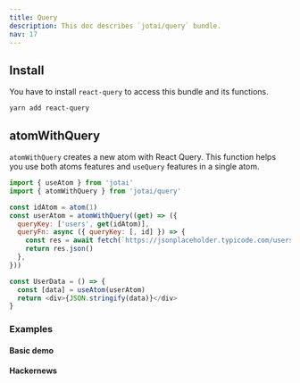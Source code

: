 ```yaml
---
title: Query
description: This doc describes `jotai/query` bundle.
nav: 17
---
```


## Install

You have to install `react-query` to access this bundle and its functions.

```
yarn add react-query
```

## atomWithQuery

`atomWithQuery` creates a new atom with React Query. This function helps you use both atoms features and `useQuery` features in a single atom.

```js
import { useAtom } from 'jotai'
import { atomWithQuery } from 'jotai/query'

const idAtom = atom(1)
const userAtom = atomWithQuery((get) => ({
  queryKey: ['users', get(idAtom)],
  queryFn: async ({ queryKey: [, id] }) => {
    const res = await fetch(`https://jsonplaceholder.typicode.com/users/${id}`)
    return res.json()
  },
}))

const UserData = () => {
  const [data] = useAtom(userAtom)
  return <div>{JSON.stringify(data)}</div>
}
```

### Examples

#### Basic demo

<Codesandbox id="ij2sd" />

#### Hackernews

<Codesandbox id="u4sli" />
